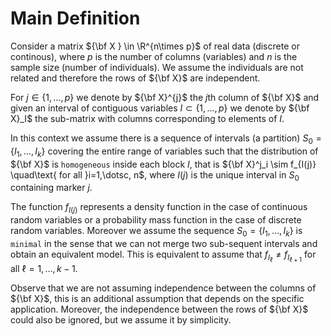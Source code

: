 # Main Definition

Consider a matrix ${\bf X } \in \R^{n\times p}$ of  real data (discrete or
continous), where $p$ is the number of  columns (variables) and $n$ is the
sample size (number of individuals). We assume the individuals are not related
and therefore the rows of ${\bf X}$ are independent.

For $j\in \{1,\dotsc, p\}$  we denote by ${\bf X}^{j}$ the $j$th column of ${\bf
X}$ and given an interval of contiguous variables $I\subset\{1,\dotsc, p\}$ we
denote by ${\bf X}_I$ the sub-matrix with columns corresponding to elements of
$I$.

In this context we assume there is a sequence of intervals (a partition)
$S_0=\{I_1,\dotsc, I_k\}$ covering the entire range of variables  such that  the
distribution of ${\bf X}$ is `homogeneous` inside each block $I$, that is
${\bf X}^j_i \sim f_{I(j)} \quad\text{ for all }i=1,\dotsc, n$, where $I(j)$ is
the unique interval in $S_0$ containing  marker $j$.

The function  $f_{I(j)}$ represents a density function in the case of continuous
random variables or a probability mass function in the case of discrete random
variables.  Moreover we assume the sequence $S_0=\{I_1,\dots, I_k\}$ is
`minimal` in the sense that we can not merge two sub-sequent intervals and
obtain an equivalent model. This is equivalent to assume that
$f_{I_\ell}\neq f_{I_{\ell+1}}$ for all $\ell=1, \dots, k-1$.

Observe that we are not assuming independence between the columns of ${\bf X}$,
this is an additional assumption that depends on the specific application.
Moreover, the independence between the rows of ${\bf X}$ could also be ignored,
but we assume it by simplicity.
